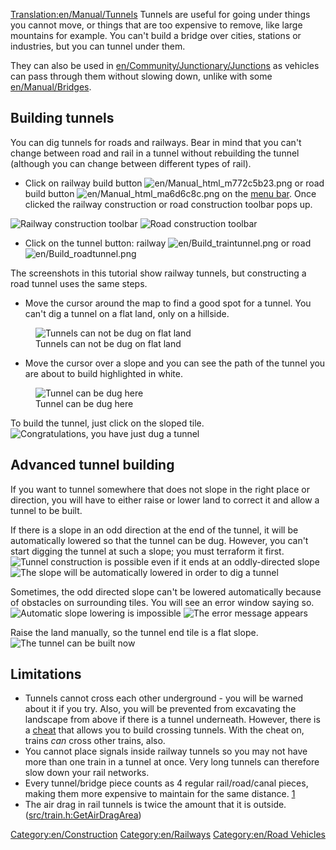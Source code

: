 [[Translation:en/Manual/Tunnels]]
{{en/Tutorial}}
Tunnels are useful for going under things you cannot move, or things that are too expensive to remove, like large mountains for example. You can't build a bridge over cities, stations or industries, but you can tunnel under them.

They can also be used in [[en/Community/Junctionary/Junction]]s  as vehicles can pass through them without slowing down, unlike with some [[en/Manual/Bridges]].

==Building tunnels==
You can dig tunnels for roads and railways.  Bear in mind that you can't change between road and rail in a tunnel without rebuilding the tunnel (although you can change between different types of rail).
*Click on railway build button [[File:en/Manual html m772c5b23.png]] or road build button [[File:en/Manual html ma6d6c8c.png]] on the [[en/Manual/Game interface#The Menu bar|menu bar]]. Once clicked the railway construction or road construction  toolbar pops up.
[[File:en/Railroad Construction.png|none|frame|Railway construction toolbar]]
[[File:en/Road constructionnew.png|none|frame|Road construction toolbar]]

*Click on the tunnel button: railway [[File:en/Build traintunnel.png]] or road [[File:en/Build roadtunnel.png]]

The screenshots in this tutorial show railway tunnels, but constructing a road tunnel uses the same steps.

*Move the cursor around the map to find a good spot for a tunnel. You can't dig a tunnel on a flat land, only on a hillside.
[[File:en/Tunnel try.png|none|frame|Tunnels can not be dug on flat land]]

*Move the cursor over a slope and you can see the path of the tunnel you are about to build highlighted in white.
[[File:en/Tunnel prepare first.png|none|frame|Tunnel can be dug here]]

To build the tunnel, just click on the sloped tile.
[[File:en/Tunnel built first.png|none|frame|Congratulations, you have just dug a tunnel]]

==Advanced tunnel building==
If you want to tunnel somewhere that does not slope in the right place or direction, you will have to either raise or lower land to correct it and allow a tunnel to be built.

If there is a slope in an odd direction at the end of the tunnel, it will be automatically lowered so that the tunnel can be dug. However, you can't start digging the tunnel at such a slope; you must terraform it first.
[[File:en/Tunnel prepare second.png|none|frame|Tunnel construction is possible even if it ends at an oddly-directed slope]]
[[File:en/Tunnel built second.png|none|frame|The slope will be automatically lowered in order to dig a tunnel]]

Sometimes, the odd directed slope can't be lowered automatically because of obstacles on surrounding tiles. You will see an error window saying so. 
[[File:en/Tunnel terraform third.png|none|frame|Automatic slope lowering is impossible]]
[[File:en/Tunnel error third.png|none|frame|The error message appears]]

Raise the land manually, so the tunnel end tile is a flat slope.
[[File:en/Tunnel prepare third.png|none|frame|The tunnel can be built now]]

==Limitations==
* Tunnels cannot cross each other underground - you will be warned about it if you try.  Also, you will be prevented from excavating the landscape from above if there is a tunnel underneath. However, there is a [[en/Archive/Manual/Crossing tunnels|cheat]] that allows you to build crossing tunnels. With the cheat on, trains ''can'' cross other trains, also.
* You cannot place signals inside railway tunnels so you may not have more than one train in a tunnel at once.  Very long tunnels can therefore slow down your rail networks.
* Every tunnel/bridge piece counts as 4 regular rail/road/canal pieces, making them more expensive to maintain for the same distance. [https://github.com/OpenTTD/OpenTTD/blob/9e19a5f93e3d79ac30bec14b6e0ba673b7073863/src/economy_type.h#L213]
* The air drag in rail tunnels is twice the amount that it is outside. ([https://github.com/OpenTTD/OpenTTD/blob/9e19a5f93e3d79ac30bec14b6e0ba673b7073863/src/train.h#L248 src/train.h:GetAirDragArea])

[[Category:en/Construction]]
[[Category:en/Railways]]
[[Category:en/Road Vehicles]]